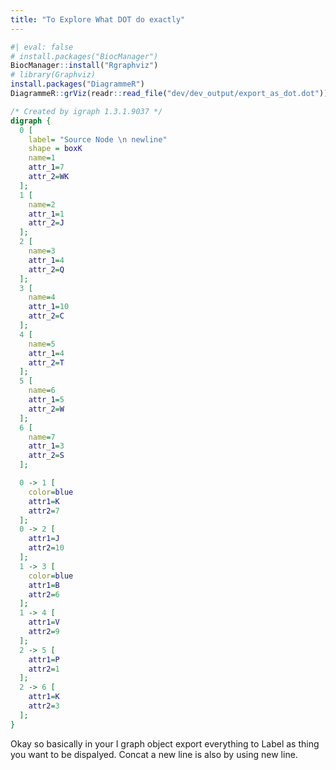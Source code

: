 ```yaml
---
title: "To Explore What DOT do exactly"
---
```


```r
#| eval: false
# install.packages("BiocManager")
BiocManager::install("Rgraphviz")
# library(Graphviz)
install.packages("DiagrammeR")
DiagrammeR::grViz(readr::read_file("dev/dev_output/export_as_dot.dot"))
```


```dot
/* Created by igraph 1.3.1.9037 */
digraph {
  0 [
    label= "Source Node \n newline"
    shape = boxK
    name=1
    attr_1=7
    attr_2=WK
  ];
  1 [
    name=2
    attr_1=1
    attr_2=J
  ];
  2 [
    name=3
    attr_1=4
    attr_2=Q
  ];
  3 [
    name=4
    attr_1=10
    attr_2=C
  ];
  4 [
    name=5
    attr_1=4
    attr_2=T
  ];
  5 [
    name=6
    attr_1=5
    attr_2=W
  ];
  6 [
    name=7
    attr_1=3
    attr_2=S
  ];

  0 -> 1 [
    color=blue
    attr1=K
    attr2=7
  ];
  0 -> 2 [
    attr1=J
    attr2=10
  ];
  1 -> 3 [
    color=blue
    attr1=B
    attr2=6
  ];
  1 -> 4 [
    attr1=V
    attr2=9
  ];
  2 -> 5 [
    attr1=P
    attr2=1
  ];
  2 -> 6 [
    attr1=K
    attr2=3
  ];
}
```

Okay so basically in your I graph object export everything to Label as thing you 
want to be dispalyed. Concat a new line is also by using new line. 
  
